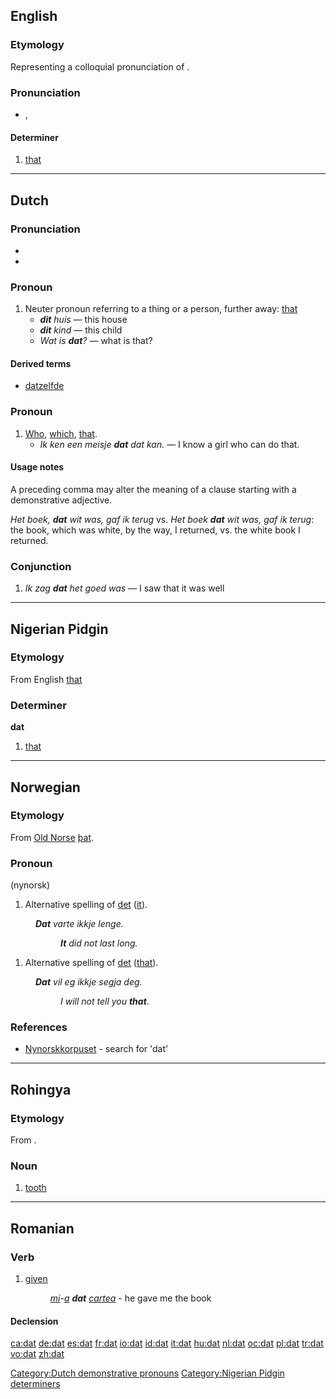 {{also|DAT|daT|dát|đắt}}
==English==

===Etymology===
Representing a colloquial pronunciation of {{term|that}}.

===Pronunciation===
* {{IPA|/dæt/}}, {{SAMPA|/d{t/}}

====Determiner====
{{en-det}}

# {{slang|or|dialectal|or|nonstandard}} [[that]]

----

==Dutch==

===Pronunciation===
* {{audio|Nl-dat.ogg|audio}}
* {{IPA|[dɑt]|lang=nl}}

===Pronoun===
{{infl|nl|pronoun|demonstrative}}

# Neuter pronoun referring to a thing or a person, further away: [[that]]
#* '''''dit''' huis'' &mdash; this house
#* '''''dit''' kind'' &mdash; this child
#* ''Wat is '''dat'''?'' &mdash; what is that?

{{nl-decl-demonstrative pronoun}}

====Derived terms====
* [[datzelfde]]

===Pronoun===
{{infl|nl|pronoun|relative}}

# [[who|Who]], [[which]], [[that]].
#* ''Ik ken een meisje '''dat''' dat kan.'' &mdash; I know a girl who can do that.

====Usage notes====
A preceding comma may alter the meaning of a clause starting with a demonstrative adjective.

''Het boek, '''dat''' wit was, gaf ik terug'' vs. ''Het boek '''dat''' wit was, gaf ik terug'': the book, which was white, by the way, I returned, vs. the white book I returned.

===Conjunction===
{{infl|nl|conjunction}}

# ''Ik zag '''dat''' het goed was'' &mdash; I saw that it was well

[[Category:Dutch demonstrative pronouns]]

----

==Nigerian Pidgin==
===Etymology===
From English [[that]]

===Determiner===
'''dat'''
#[[that]]

[[Category:Nigerian Pidgin determiners]]


----

==Norwegian==

===Etymology===

From [[Old Norse]] [[þat]].

===Pronoun===
{{infl|nn|pronoun}} (nynorsk)
# {{obsolete}} Alternative spelling of [[det]] ([[it]]).
:'''''Dat''' varte ikkje lenge.''
::'''''It''' did not last long.''
# {{obsolete}} Alternative spelling of [[det]] ([[that]]).
:'''''Dat''' vil eg ikkje segja deg.''
::''I will not tell you '''that'''''.

===References===

* [http://www.muspro.uio.no/NO2014nynorskkorpus/conc.htm Nynorskkorpuset] - search for 'dat' 
{{R:Dokumentasjonsprosjektet|det}}

----

==Rohingya==

===Etymology===
From {{etyl|bn|rhg}}.

===Noun===
{{infl|rhg|noun}}

# [[tooth]]

----

==Romanian==

===Verb===
{{ro-past|da}}

# [[given]]
#: ''[[îmi|mi]]-[[a]] '''dat''' [[cartea]]'' - he gave me the book

====Declension====
{{ro-pp|da}}

[[ca:dat]]
[[de:dat]]
[[es:dat]]
[[fr:dat]]
[[io:dat]]
[[id:dat]]
[[it:dat]]
[[hu:dat]]
[[nl:dat]]
[[oc:dat]]
[[pl:dat]]
[[tr:dat]]
[[vo:dat]]
[[zh:dat]]